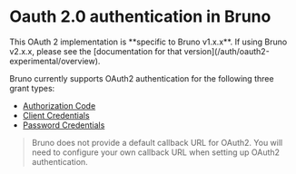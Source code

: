 
# Oauth 2.0 authentication in Bruno

<Callout type="warning" emoji="">  
  This OAuth 2 implementation is **specific to Bruno v1.x.x**. If using Bruno v2.x.x, please see the [documentation for that version](/auth/oauth2-experimental/overview).

</Callout>

Bruno currently supports OAuth2 authentication for the following three grant types:

- [Authorization Code](/auth/oauth2/authorization-code)
- [Client Credentials](/auth/oauth2/client-credentials)
- [Password Credentials](/auth/oauth2/password-credentials)

> Bruno does not provide a default callback URL for OAuth2. You will need to configure your own callback URL when setting up OAuth2 authentication.
